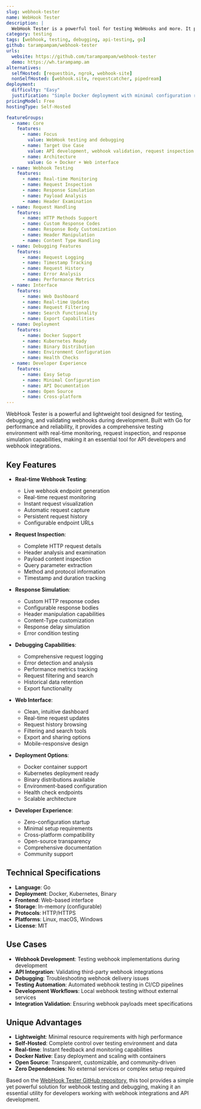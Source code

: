```yaml
---
slug: webhook-tester
name: WebHook Tester
description: |
  WebHook Tester is a powerful tool for testing WebHooks and more. It provides a comprehensive testing environment for webhook development, debugging, and validation with real-time monitoring, request inspection, and response simulation capabilities.
category: testing
tags: [webhook, testing, debugging, api-testing, go]
github: tarampampam/webhook-tester
urls:
  website: https://github.com/tarampampam/webhook-tester
  demo: https://wh.tarampamp.am
alternatives:
  selfHosted: [requestbin, ngrok, webhook-site]
  nonSelfHosted: [webhook.site, requestcatcher, pipedream]
deployment:
  difficulty: "Easy"
  justification: "Simple Docker deployment with minimal configuration required. Can be run with a single docker run command."
pricingModel: Free
hostingType: Self-Hosted

featureGroups:
  - name: Core
    features:
      - name: Focus
        value: WebHook testing and debugging
      - name: Target Use Case
        value: API development, webhook validation, request inspection
      - name: Architecture
        value: Go + Docker + Web interface
  - name: Webhook Testing
    features:
      - name: Real-time Monitoring
      - name: Request Inspection
      - name: Response Simulation
      - name: Payload Analysis
      - name: Header Examination
  - name: Request Handling
    features:
      - name: HTTP Methods Support
      - name: Custom Response Codes
      - name: Response Body Customization
      - name: Header Manipulation
      - name: Content Type Handling
  - name: Debugging Features
    features:
      - name: Request Logging
      - name: Timestamp Tracking
      - name: Request History
      - name: Error Analysis
      - name: Performance Metrics
  - name: Interface
    features:
      - name: Web Dashboard
      - name: Real-time Updates
      - name: Request Filtering
      - name: Search Functionality
      - name: Export Capabilities
  - name: Deployment
    features:
      - name: Docker Support
      - name: Kubernetes Ready
      - name: Binary Distribution
      - name: Environment Configuration
      - name: Health Checks
  - name: Developer Experience
    features:
      - name: Easy Setup
      - name: Minimal Configuration
      - name: API Documentation
      - name: Open Source
      - name: Cross-platform
---
```


WebHook Tester is a powerful and lightweight tool designed for testing, debugging, and validating webhooks during development. Built with Go for performance and reliability, it provides a comprehensive testing environment with real-time monitoring, request inspection, and response simulation capabilities, making it an essential tool for API developers and webhook integrations.

## Key Features

- **Real-time Webhook Testing**:

  - Live webhook endpoint generation
  - Real-time request monitoring
  - Instant request visualization
  - Automatic request capture
  - Persistent request history
  - Configurable endpoint URLs

- **Request Inspection**:

  - Complete HTTP request details
  - Header analysis and examination
  - Payload content inspection
  - Query parameter extraction
  - Method and protocol information
  - Timestamp and duration tracking

- **Response Simulation**:

  - Custom HTTP response codes
  - Configurable response bodies
  - Header manipulation capabilities
  - Content-Type customization
  - Response delay simulation
  - Error condition testing

- **Debugging Capabilities**:

  - Comprehensive request logging
  - Error detection and analysis
  - Performance metrics tracking
  - Request filtering and search
  - Historical data retention
  - Export functionality

- **Web Interface**:

  - Clean, intuitive dashboard
  - Real-time request updates
  - Request history browsing
  - Filtering and search tools
  - Export and sharing options
  - Mobile-responsive design

- **Deployment Options**:

  - Docker container support
  - Kubernetes deployment ready
  - Binary distributions available
  - Environment-based configuration
  - Health check endpoints
  - Scalable architecture

- **Developer Experience**:
  - Zero-configuration startup
  - Minimal setup requirements
  - Cross-platform compatibility
  - Open-source transparency
  - Comprehensive documentation
  - Community support

## Technical Specifications

- **Language**: Go
- **Deployment**: Docker, Kubernetes, Binary
- **Frontend**: Web-based interface
- **Storage**: In-memory (configurable)
- **Protocols**: HTTP/HTTPS
- **Platforms**: Linux, macOS, Windows
- **License**: MIT

## Use Cases

- **Webhook Development**: Testing webhook implementations during development
- **API Integration**: Validating third-party webhook integrations
- **Debugging**: Troubleshooting webhook delivery issues
- **Testing Automation**: Automated webhook testing in CI/CD pipelines
- **Development Workflows**: Local webhook testing without external services
- **Integration Validation**: Ensuring webhook payloads meet specifications

## Unique Advantages

- **Lightweight**: Minimal resource requirements with high performance
- **Self-Hosted**: Complete control over testing environment and data
- **Real-time**: Instant feedback and monitoring capabilities
- **Docker Native**: Easy deployment and scaling with containers
- **Open Source**: Transparent, customizable, and community-driven
- **Zero Dependencies**: No external services or complex setup required

Based on the [WebHook Tester GitHub repository](https://github.com/tarampampam/webhook-tester), this tool provides a simple yet powerful solution for webhook testing and debugging, making it an essential utility for developers working with webhook integrations and API development.
